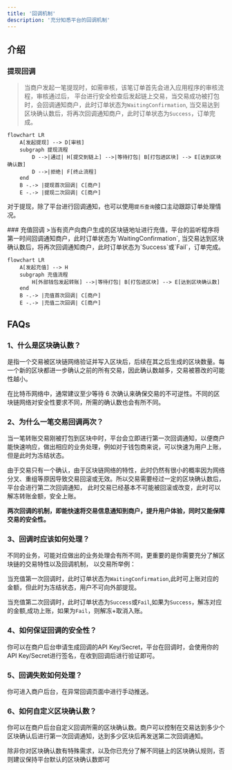 ```yaml
---
title: '回调机制'
description: '充分知悉平台的回调机制'
---
```


## 介绍
### 提现回调
>当商户发起一笔提现时，如需审核，该笔订单首先会进入应用程序的审核流程，审核通过后，
平台进行安全检查后发起链上交易，当交易成功被打包时，会回调通知商户，此时订单状态为`WaitingConfirmation`,
当交易达到区块确认数后，将再次回调通知商户，此时订单状态为`Success`，订单完成。


```mermaid
flowchart LR
    A[发起提现] --> D[审核]
    subgraph 提现流程
        D -->|通过| H[提交到链上] -->|等待打包| B[打包进区块] --> E[达到区块确认数]
        D -->|拒绝| F[终止流程]
    end
    B -.-> |提现首次回调| C[商户]
    E -.-> |提现二次回调| C[商户]

```
<Tip>

对于提现，除了平台进行回调通知，也可以使用`提币查询`接口主动跟踪订单处理情况。

</Tip>
### 充值回调
>当有资产向商户生成的区块链地址进行充值，平台的监听程序将第一时间回调通知商户，此时订单状态为`WaitingConfirmation`,
当交易达到区块确认数后，将再次回调通知商户，此时订单状态为`Success`或`Fail`，订单完成。

```mermaid
flowchart LR
    A[发起充值] --> H
    subgraph 充值流程
        H[外部钱包发起转账] -->|等待打包| B[打包进区块] --> E[达到区块确认数]
    end
    B -.-> |充值首次回调| C[商户]
    E -.-> |充值二次回调| C[商户]

```



## FAQs
### 1、什么是区块确认数？
是指一个交易被区块链网络验证并写入区块后，后续在其之后生成的区块数量。每一个新的区块都进一步确认之前的所有交易，因此确认数越多，交易被篡改的可能性越小。

在比特币网络中，通常建议至少等待 6 次确认来确保交易的不可逆性。不同的区块链网络对安全性要求不同，所需的确认数也会有所不同。

### 2、为什么一笔交易回调两次？
当一笔转账交易刚被打包到区块中时，平台会立即进行第一次回调通知，以便商户能快速响应，做出相应的业务处理，例如对于钱包商来说，可以快速为用户上账，但是此时为冻结状态。

由于交易只有一个确认，由于区块链网络的特性，此时仍然有很小的概率因为网络分叉、重组等原因导致交易回滚或无效。所以交易需要经过一定的区块确认数后，平台会进行第二次回调通知，
此时交易已经基本不可能被回滚或改变，此时可以解冻转账金额，安全上账。

**两次回调的机制，即能快速将交易信息通知到商户，提升用户体验，同时又能保障交易的安全性。**

### 3、回调时应该如何处理？
不同的业务，可能对应做出的业务处理会有所不同，更重要的是你需要充分了解区块链的交易特性以及回调机制，
以交易所举例：

当充值第一次回调时，此时订单状态为`WaitingConfirmation`,此时可上账对应的金额，但此时为冻结状态，用户不可向外部提现。

当充值第二次回调时，此时订单状态为`Success`或`Fail`,如果为`Success`，解冻对应的金额,成功上账，如果为`Fail`，则解冻+取消入账。


### 4、如何保证回调的安全性？
你可以在商户后台申请生成回调的API Key/Secret，平台在回调时，会使用你的API Key/Secret进行签名，在收到回调后进行验证即可。

### 5、回调失败如何处理？
你可进入商户后台，在异常回调页面中进行手动推送。

### 6、如何自定义区块确认数？
你可以在商户后台自定义回调所需的区块确认数。商户可以控制在交易达到多少个区块确认后进行第一次回调通知，达到多少区块后再发送第二次回调通知。

<Note>
除非你对区块确认数有特殊需求，以及你已充分了解不同链上的区块确认规则，否则建议保持平台默认的区块确认数即可
</Note>

